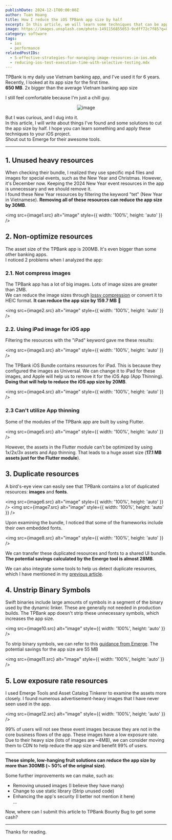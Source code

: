```yaml
---
publishDate: 2024-12-1T00:00:00Z
author: Tuan Hoang
title: How I reduce the iOS TPBank app size by half
excerpt: In this article, we will learn some techniques that can be applied to reduce the TPBank app size by half.
image: https://images.unsplash.com/photo-1491156855053-9cdff72c7f85?q=80&w=2128&auto=format&fit=crop&ixlib=rb-4.0.3&ixid=M3wxMjA3fDB8MHxwaG90by1wYWdlfHx8fGVufDB8fHx8fA%3D%3D
category: software
tags:
  - ios
  - performance
relatedPostIDs: 
  - 5-effective-strategies-for-managing-image-resources-in-ios.mdx
  - reducing-ios-test-execution-time-with-selective-testing.mdx
---
```



TPBank is my daily use Vietnam banking app, and I've used it for 6 years. Recently, I looked at its app size for the first time.    
**650 MB**. 2x bigger than the average Vietnam banking app size

I still feel comfortable because I'm just a chill guy.

<p align="center">
    <img src={chillguy.src} alt="image" style={{ width: '50%', height: 'auto' }} />
</p>

But I was curious, and I dug into it.   
In this article, I will write about things I've found and some solutions to cut the app size by half. I hope you can learn something and apply these techniques to your iOS project.   
Shout out to Emerge for their awesome tools.
___


## 1. Unused heavy resources

When checking their bundle, I realized they use specific mp4 files and images for special events, such as the New Year and Christmas. However, it's December now. Keeping the 2024 New Year event resources in the app is unnecessary and we should remove it.    
I found these New Year resources by filtering the keyword "tet" (New Year in Vietnamese). **Removing all of these resources can reduce the app size by 30MB**.

<img src={image1.src} alt="image" style={{ width: '100%', height: 'auto' }} />

## 2. Non-optimize resources

The asset size of the TPBank app is 200MB. It's even bigger than some other banking apps.   
I noticed 2 problems when I analyzed the app:

### 2.1. Not compress images

The TPBank app has a lot of big images. Lots of image sizes are greater than 2MB.    
We can reduce the image sizes through [lossy compression](https://ericsspace.com/articles/5-effective-strategies-for-managing-image-resources-in-ios/) or convert it to HEIC format. **It can reduce the app size by 159.7 MB** 🤯

<img src={image2.src} alt="image" style={{ width: '100%', height: 'auto' }} />

### 2.2. Using iPad image for iOS app

Filtering the resources with the "iPad" keyword gave me these results:

<img src={image3.src} alt="image" style={{ width: '100%', height: 'auto' }} />

The TPBank iOS Bundle contains resources for iPad. This is because they configured the images as Universal. We can change it to iPad for these images, and Apple will help us to remove it for the iOS App (App Thinning). **Doing that will help to reduce the iOS app size by 20MB**.

<img src={image4.src} alt="image" style={{ width: '100%', height: 'auto' }} />

### 2.3 Can't utilize App thinning

Some of the modules of the TPBank app are built by using Flutter.

<img src={image5.src} alt="image" style={{ width: '100%', height: 'auto' }} />

However, the assets in the Flutter module can't be optimized by using 1x/2x/3x assets and App thinning. That leads to a huge asset size (**17.1 MB assets just for the Flutter module**).

## 3. Duplicate resources

A bird's-eye view can easily see that TPBank contains a lot of duplicated resources: **images** and **fonts**.

<img src={image6.src} alt="image" style={{ width: '100%', height: 'auto' }} />
<img src={image7.src} alt="image" style={{ width: '100%', height: 'auto' }} />

Upon examining the bundle, I noticed that some of the frameworks include their own embedded fonts.

<img src={image8.src} alt="image" style={{ width: '100%', height: 'auto' }} />

We can transfer these duplicated resources and fonts to a shared UI bundle. **The potential savings calculated by the Emerge tool is almost 28MB**.

We can also integrate some tools to help us detect duplicate resources, which I have mentioned in my [previous article](https://ericsspace.com/articles/5-effective-strategies-for-managing-image-resources-in-ios/).

## 4. Unstrip Binary Symbols

Swift binaries include large amounts of symbols in a segment of the binary used by the dynamic linker. These are generally not needed in production builds. The TPBank app doesn't strip these unnecessary symbols, which increases the app size.

<img src={image10.src} alt="image" style={{ width: '100%', height: 'auto' }} />

To strip binary symbols, we can refer to this [guidance from Emerge](https://docs.emergetools.com/docs/strip-binary-symbols). The potential savings for the app size are 55 MB

<img src={image11.src} alt="image" style={{ width: '100%', height: 'auto' }} />

## 5. Low exposure rate resources

I used Emerge Tools and Asset Catalog Tinkerer to examine the assets more closely. I found numerous advertisement-heavy images that I have never seen used in the app.

<img src={image12.src} alt="image" style={{ width: '100%', height: 'auto' }} />

99% of users will not see these event images because they are not in the core business flows of the app. These images have a low exposure rate.    
Due to their heavy size (lots of images are ~4MB), we can consider moving them to CDN to help reduce the app size and benefit 99% of users.

___

**These simple, low-hanging fruit solutions can reduce the app size by more than 300MB (~ 50% of the original size)**.     

Some further improvements we can make, such as:
- Removing unused images (I believe they have many)
- Change to use static library (Strip unused code)
- Enhancing the app's security (I better not mention it here)   
…

Now, where can I submit this article to TPBank Bounty Bug to get some cash?

___

Thanks for reading.